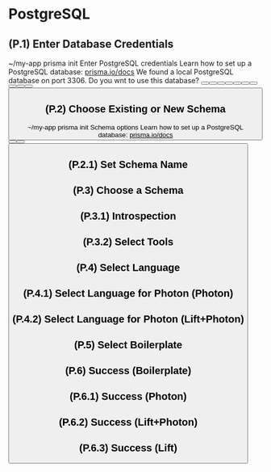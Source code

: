 
# PostgreSQL

## (P.1) Enter Database Credentials
<Terminal>
  ~/my-app prisma init
  <Spacer height={20} />
  <SectionTitle>Enter PostgreSQL credentials</SectionTitle>
  <Spacer height={4} />
  <span>Learn how to set up a PostgreSQL database: <u>prisma.io/docs</u></span>
  <Spacer height={16} />
  <Line />
  <Spacer height={16} />
  <SectionTitle>We found a local PostgreSQL database on port 3306. Do you wnt to use this database?</SectionTitle>
  <Spacer height={4} />
  <Button label="Yes, autofill credentials of mocal Postgres database" />
  <Spacer height={16} />
  <Line />
  <Spacer height={16} />
  <Button label="Host"/>
  <Button label="Port"/>
  <Button label="User"/>
  <Button label="Password"/>
  <Button label="Database"/>
  <Button label="Schema (optional)"/>
  <Button label="Use SSL"/>
  <Spacer height={16} />
  <Line />
  <Spacer height={16} />
  <Button label="Or URL"/>
  <Spacer height={16} />
  <Line />
  <Spacer height={16} />
  <Button label="Connect" />
  <Button icon="back" label="Back" description="(Database selection)" />
</Terminal>

## (P.2) Choose Existing or New Schema
<Terminal>
  ~/my-app prisma init
  <Spacer height={20} />
  <Success message="Connected to PostgreSQL server as admin" />
  <Spacer height={20} />
  <SectionTitle>Schema options</SectionTitle>
  <Spacer height={4} />
  <span>Learn how to set up a PostgreSQL database: <u>prisma.io/docs</u></span>
  <Spacer height={16} />
  <Line />
  <Spacer height={16} />
  <Button label="Create new PostgreSQL schema" description="Beginner's choice" labelWidth={240}/>
  <Button label="Use existing PostgreSQL schema" description="Found 5 schemas" labelWidth={240} isSelected />
  <Spacer height={16} />
  <Line />
  <Spacer height={16} />
  <Button icon="back" label="Back" description="(Database credentials)" />
</Terminal>

## (P.2.1) Set Schema Name
## (P.3) Choose a Schema
## (P.3.1) Introspection
## (P.3.2) Select Tools
## (P.4) Select Language
## (P.4.1) Select Language for Photon (Photon)
## (P.4.2) Select Language for Photon (Lift+Photon)
## (P.5) Select Boilerplate
## (P.6) Success (Boilerplate)
## (P.6.1) Success (Photon)
## (P.6.2) Success (Lift+Photon)
## (P.6.3) Success (Lift)
